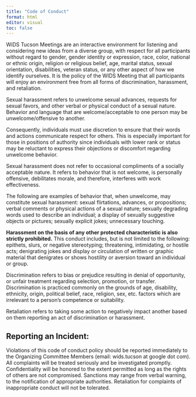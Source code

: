 ```yaml
---
title: "Code of Conduct"
format: html
editor: visual
toc: false
---
```


WiDS Tucson Meetings are an interactive environment for listening and considering new ideas from a diverse group, with respect for all participants without regard to gender, gender identity or expression, race, color, national or ethnic origin, religion or religious belief, age, marital status, sexual orientation, disabilities, veteran status, or any other aspect of how we identify ourselves. It is the policy of the WIDS Meeting that all participants will enjoy an environment free from all forms of discrimination, harassment, and retaliation.

::: callout-important


Sexual harassment refers to unwelcome sexual advances, requests for sexual favors, and other verbal or physical conduct of a sexual nature. Behavior and language that are welcome/acceptable to one person may be unwelcome/offensive to another.
:::

Consequently, individuals must use discretion to ensure that their words and actions communicate respect for others. This is especially important for those in positions of authority since individuals with lower rank or status may be reluctant to express their objections or discomfort regarding unwelcome behavior.

Sexual harassment does not refer to occasional compliments of a socially acceptable nature. It refers to behavior that is not welcome, is personally offensive, debilitates morale, and therefore, interferes with work effectiveness.

The following are examples of behavior that, when unwelcome, may constitute sexual harassment: sexual flirtations, advances, or propositions; verbal comments or physical actions of a sexual nature; sexually degrading words used to describe an individual; a display of sexually suggestive objects or pictures; sexually explicit jokes; unnecessary touching.

**Harassment on the basis of any other protected characteristic is also strictly prohibited.** This conduct includes, but is not limited to the following: epithets, slurs, or negative stereotyping; threatening, intimidating, or hostile acts; denigrating jokes and display or circulation of written or graphic material that denigrates or shows hostility or aversion toward an individual or group.

Discrimination refers to bias or prejudice resulting in denial of opportunity, or unfair treatment regarding selection, promotion, or transfer. Discrimination is practiced commonly on the grounds of age, disability, ethnicity, origin, political belief, race, religion, sex, etc. factors which are irrelevant to a person's competence or suitability.

Retaliation refers to taking some action to negatively impact another based on them reporting an act of discrimination or harassment.

## Reporting an Incident:

Violations of this code of conduct policy should be reported immediately to the Organizing Committee Members (email: wids.tucson at google dot com). All complaints will be treated seriously and be investigated promptly. Confidentiality will be honored to the extent permitted as long as the rights of others are not compromised. Sanctions may range from verbal warning, to the notification of appropriate authorities. Retaliation for complaints of inappropriate conduct will not be tolerated.
